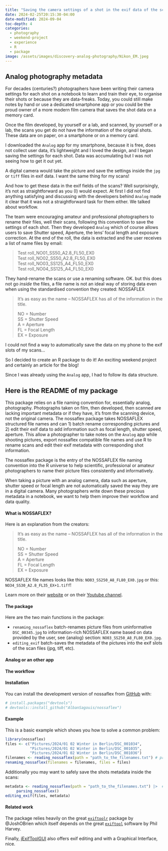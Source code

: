 ```yaml
---
title: "Saving the camera settings of a shot in the exif data of the scans"
date: 2024-02-25T20:15:30-04:00
date-modified: 2024-09-04
toc-depth: 4
categories:
  - photography
  - weekend-project
  - experience
  - R
  - package
image: /assets/images/discovery-analog-photography/Nikon_EM.jpeg
---
```

## Analog photography metadata

For decades (centuries?) photographers have been writing their camera settings for each shot on a
notebook to learn and train their eye, to organise their shots or because they are data-freaks.
Today, you could still make notes by hand or use a dedicated smartphone app or you could be the
proud owner of a more modern film camera that saves the shot data on a memory card.

Once the film developed, by yourself or a lab, and scanned, by yourself or a lab,
the scans you get do not have the information of the original shots. These data 
are on paper, on a smartphone or on a memory card.

I downloaded the `Analog` app for my smartphone, because it is free, does not
collect user data, it's lightweight and I loved the design, and I began saving 
the settings for each shot. Data was accumulating but I was not seeing how to
get it out yet.

A digital camera would take the picture and save the settings inside the `jpg` or `tiff` files
in exif data. I want the same thing for my scans!

And how to get these data in the exif fields of the scans? Well surprisingly, it's not as straightforward as
you (I) would expect. At first I did not find anything satisfying and discussing with the developers behind
`Analog` made it clear that it was not a straightforward task for them either. We talked about workflow.

The team were encouraging amateur and professional photographers to rename their
files, well their scans, following this convention to save the settings of
each shot. Then they developed `Analog` which of course allows users to save Shutter speed,
Aperture, the lens' focal length and exposure correction. At the end of the
roll, the data is extracted and the user receives a list of name files by email:

> Test roll_NO01_SS50_A2.8_FL50_EX0  
> Test roll_NO02_SS50_A2.8_FL50_EX0  
> Test roll_NO03_SS125_A4_FL50_EX0  
> Test roll_NO04_SS125_A4_FL50_EX0  

They hand-rename the scans or use a renaming software. OK.
but this does not go _inside_ the files, a file name is not an ideal way
of storing data even when using the standardised convention they created:
NOSSAFLEX

> It’s as easy as the name – NOSSAFLEX has all of the information in the
> title.
>
> NO = Number  
> SS = Shutter Speed  
> A = Aperture  
> FL = Focal Length  
> EX = Exposure

I could not find a way to automatically save the data on my phone to the exif slots of my scans...

So I decided to create an R package to do it! An exciting weekend project and certainly
an article for the blog!

Since I was already using the `Analog` app, I had to follow its data structure.

## Here is the README of my package

This package relies on a file naming convention for, essentially analog,
photography. Photographs taken on film, then developed, then scanned are lacking
important metadata or if they have, it's from the scanning device, not the
original camera.
The nossaflex package takes NOSSAFLEX structured file names
and can 1) batch rename corresponding pictures and 2) edit their exif data
to add information such as focal length, shutter speed, aperture.
This allow a photographer to take notes on the `Analog` app while shooting
pictures, export nossaflex compatible file names and use R to rename scans
and edit their exif metadata with corresponding shot information.

The nossaflex package is the entry of the NOSSAFLEX file naming
convention into the R universe to help scientific, professional or
amateur photographers to name their picture files consistently and
informatively.

When taking a picture with an analog camera, data such as aperture,
shutter speed or focal length are not automatically saved the way they
are in a digital camera. Many photographers write down these precious
metadata in a notebook, we want to help them improve their workflow and
data quality.

#### What is NOSSAFLEX?

Here is an explanation from the creators:

> It’s as easy as the name – NOSSAFLEX has all of the information in the
> title.
>
> NO = Number  
> SS = Shutter Speed  
> A = Aperture  
> FL = Focal Length  
> EX = Exposure

NOSSAFLEX file names looks like this: `NO03_SS250_A8_FL80_EX0.jpg` or
this: `NO34_SS30_A2.8_FL35_EX+1.tiff`!

Learn more on their [website][nossaflex_website] or on
their [Youtube channel][nossaflex_youtube].

#### The package

Here are the two main functions in the package:

- `renaming_nossaflex` batch-renames picture files from uninformative
  `DSC_00345.jpg` to information-rich NOSSAFLEX name based on data
  provided by the user, see {analog} section:
  `NO03_SS250_A8_FL80_EX0.jpg`.
- `editing_exif` batch-saves the metadata of the pictures into the exif
  slots of the scan files (jpg, tiff, etc).

#### Analog or an other app

#### The workflow

#### Installation

You can install the development version of nossaflex from
[GitHub][nossaflex_package] with:

``` r
# install.packages("devtools")
# devtools::install_github("AlbanSagouis/nossaflex")
```

#### Example

This is a basic example which shows you how to solve a common problem:

``` r
library(nossaflex)
files <- c("Pictures/2024/01 02 Winter in Berlin/DSC_001034",
           "Pictures/2024/01 02 Winter in Berlin/DSC_001035",
           "Pictures/2024/01 02 Winter in Berlin/DSC_001036")
filenames <- reading_nossaflex(path = "path_to_the_filenames.txt") # provided by the `analog` app
renaming_nossaflex(filenames = filenames, files = files)
```

Additionally you may want to safely save the shots metadata inside the
scans:

``` r
metadata <- reading_nossaflex(path = "path_to_the_filenames.txt") |>  # provided by the `analog` app
     parsing_nossaflex()
editing_exif(files, metadata)
```

#### Related work

The package relies heavily on the great [`exiftoolr`][exiftoolr] package by
@JoshOBrien which itself depends on the great [`exiftool`][exiftool] software by
Phil Harvey.  

Finally, [jExifToolGUI][jexiftoolgui] also offers exif editing and with a
Graphical Interface, nice.


[nossaflex_website]:  https://nossaflex.io/the-system
[nossaflex_youtube]:  https://www.youtube.com/@NOSSAFLEX
[nossaflex_package]:  https://github.com/albansagouis/nossaflex
[exiftoolr]:          https://github.com/JoshOBrien/exiftoolr/
[exiftool]:           https://exiftool.org/
[jexiftoolgui]:       https://github.com/hvdwolf/jExifToolGUI
